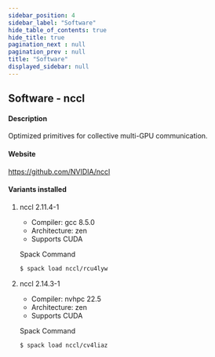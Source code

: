 ```yaml
---
sidebar_position: 4
sidebar_label: "Software"
hide_table_of_contents: true
hide_title: true
pagination_next : null
pagination_prev : null
title: "Software"
displayed_sidebar: null
---
```


## Software - nccl


#### Description
Optimized primitives for collective multi-GPU communication.

#### Website
https://github.com/NVIDIA/nccl

#### Variants installed

1. nccl 2.11.4-1

    - Compiler: gcc 8.5.0
    - Architecture: zen
    - Supports CUDA

    Spack Command
    ```bash
    $ spack load nccl/rcu4lyw
    ```

2. nccl 2.14.3-1

    - Compiler: nvhpc 22.5
    - Architecture: zen
    - Supports CUDA

    Spack Command
    ```bash
    $ spack load nccl/cv4liaz
    ```
